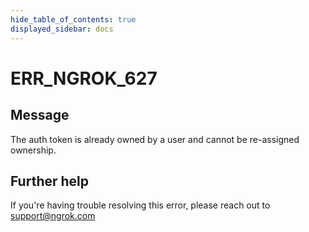 ```yaml
---
hide_table_of_contents: true
displayed_sidebar: docs
---
```



# ERR_NGROK_627

## Message

The auth token is already owned by a user and cannot be re-assigned ownership.

<ErrorDetails error="err_ngrok_627" />

## Further help

If you're having trouble resolving this error, please reach out to [support@ngrok.com](mailto:support@ngrok.com?subject=Help%20with%20ERR_NGROK_627)
